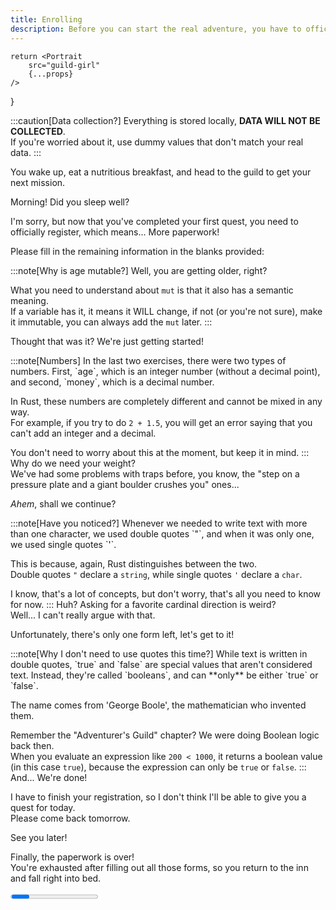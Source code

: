 ```yaml
---
title: Enrolling
description: Before you can start the real adventure, you have to officially register on the Adventurer's Guild...
---
```


    return <Portrait 
        src="guild-girl" 
        {...props} 
    />
}

<WIP testing />

:::caution[Data collection?]
Everything is stored locally, **DATA WILL NOT BE COLLECTED**.  
If you're worried about it, use dummy values that don't match your real data.
:::

You wake up, eat a nutritious breakfast, and head to the guild to get your next mission.

<Guild eager>
Morning! Did you sleep well?

I'm sorry, but now that you've completed your first quest, you need to officially register, which means... More paperwork!

Please fill in the remaining information in the blanks provided:
</Guild>

<CodeQuestion 
  id="4-1"
  question="Fill in your name and age:"
/>
:::note[Why is age mutable?]
Well, you are getting older, right?  

What you need to understand about `mut` is that it also has a semantic meaning.  
If a variable has it, it means it WILL change, if not (or you're not sure), make it immutable, you can always add the `mut` later.
:::

<Checkpoint id="4-1">
<Guild>
Thought that was it? We're just getting started!
</Guild>

<CodeQuestion 
  id="4-2"
  question="Enter your height (meters), weight (kilograms) and current money:"
/>
</Checkpoint>

<Checkpoint id="4-2">
:::note[Numbers]
In the last two exercises, there were two types of numbers.  
First, `age`, which is an integer number (without a decimal point), and second, `money`, which is a decimal number.  

In Rust, these numbers are completely different and cannot be mixed in any way.  
For example, if you try to do `2 + 1.5`, you will get an error saying that you can't add an integer and a decimal.

You don't need to worry about this at the moment, but keep it in mind.
:::
<Guild>
Why do we need your weight?  
We've had some problems with traps before, you know, the "step on a pressure plate and a giant boulder crushes you" ones...  

*Ahem*, shall we continue?
</Guild>
<CodeQuestion 
  id="4-3"
  question="Enter your initials and your favourite cardinal point (N / S / E / W):"
/>
</Checkpoint>

<Checkpoint id="4-3">
:::note[Have you noticed?]
Whenever we needed to write text with more than one character, we used double quotes `"`, and when it was only one, we used single quotes `'`.

This is because, again, Rust distinguishes between the two.  
Double quotes `"` declare a `string`, while single quotes `'` declare a `char`.

I know, that's a lot of concepts, but don't worry, that's all you need to know for now.
:::
<Guild>
Huh? Asking for a favorite cardinal direction is weird?  
Well... I can't really argue with that.

Unfortunately, there's only one form left, let's get to it!
</Guild>
<CodeQuestion 
  id="4-4"
  question="Answer with true or false to the following questions:"
/>
</Checkpoint>

<Checkpoint id="4-4">
:::note[Why I don't need to use quotes this time?]
While text is written in double quotes, `true` and `false` are special values that aren't considered text.  
Instead, they're called `booleans`, and can **only** be either `true` or `false`.  

The name comes from 'George Boole', the mathematician who invented them.

Remember the "Adventurer's Guild" chapter? We were doing Boolean logic back then.  
When you evaluate an expression like `200 < 1000`, it returns a boolean value (in this case `true`), because the expression can only be `true` or `false`.
:::
<Guild>
And... We're done!  

I have to finish your registration, so I don't think I'll be able to give you a quest for today.  
Please come back tomorrow.

See you later!
</Guild>

Finally, the paperwork is over!  
You're exhausted after filling out all those forms, so you return to the inn and fall right into bed.

</Checkpoint>

<Progress id="4" total={4} />